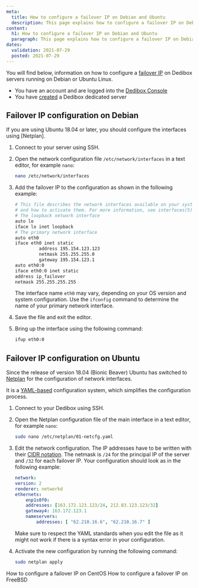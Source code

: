 ```yaml
---
meta:
  title: How to configure a failover IP on Debian and Ubuntu
  description: This page explains how to configure a failover IP on Debian or Ubuntu Linux.
content:
  h1: How to configure a failover IP on Debian and Ubuntu
  paragraph: This page explains how to configure a failover IP on Debian or Ubuntu Linux.
dates:
  validation: 2021-07-29
  posted: 2021-07-29
---
```


You will find below, information on how to configure a [failover IP](/dedibox-network/ip-failover/concepts/#failover-ips) on Dedibox servers running on Debian or Ubuntu Linux.

<Message type="requirement">

  - You have an account and are logged into the [Dedibox Console](https://console.online.net)
  - You have [created](/dedibox/dedicated-servers/how-to/order-a-server) a Dedibox dedicated server

</Message>

## Failover IP configuration on Debian

<Message type="note">

If you are using Ubuntu 18.04 or later, you should configure the interfaces using [Netplan].

</Message>

1. Connect to your server using SSH. 

2. Open the network configuration file `/etc/network/interfaces` in a text editor, for example `nano`: 

    ```sh 
    nano /etc/network/interfaces
    ```

3. Add the failover IP to the configuration as shown in the following example:

    ```sh 
    # This file describes the network interfaces available on your system
    # and how to activate them. For more information, see interfaces(5). 
    # The loopback network interface 
    auto lo 
    iface lo inet loopback 
    # The primary network interface 
    auto eth0 
    iface eth0 inet static 
        	 address 195.154.123.123
         	 netmask 255.255.255.0 
        	 gateway 195.154.123.1
    auto eth0:0
    iface eth0:0 inet static
    address ip_failover
    netmask 255.255.255.255
    ```

    <Message type="note">

    The interface name `eth0` may vary, depending on your OS version and system configuration. Use the `ifconfig` command to determine the name of your primary network interface.

    </Message>

4. Save the file and exit the editor. 

5. Bring up the interface using the following command:

    ```sh 
    ifup eth0:0
    ```

## Failover IP configuration on Ubuntu

Since the release of version 18.04 (Bionic Beaver) Ubuntu has switched to [Netplan](https://netplan.io/) for the configuration of network interfaces.

It is a [YAML-based](https://yaml.org/spec/1.2/spec.html) configuration system, which simplifies the configuration process.

1. Connect to your Dedibox using SSH. 

2. Open the Netplan configuration file of the main interface in a text editor, for example `nano`: 

    ```sh 
    sudo nano /etc/netplan/01-netcfg.yaml
    ```

3. Edit the network configuration. The IP addresses have to be written with their [CIDR notation](https://en.wikipedia.org/wiki/Classless_Inter-Domain_Routing#CIDR_notation). The netmask is `/24` for the principal IP of the server and `/32` for each failover IP. Your configuration should look as in the following example: 

    ```yaml
    network:
    version: 2
    renderer: networkd
    ethernets:
        enp1s0f0:
        addresses: [163.172.123.123/24, 212.83.123.123/32]
        gateway4: 163.172.123.1
        nameservers:
            addresses: [ "62.210.16.6", "62.210.16.7" ]
    ```

    <Message type="tip">

    Make sure to respect the YAML standards when you edit the file as it might not work if there is a syntax error in your configuration.

    </Message>

4. Activate the new configuration by running the following command:

    ```sh 
    sudo netplan apply
    ```

<Navigation title="See Also">
  <PreviousButton to="/dedibox-network/ip-failover/how-to/configure-centos">How to configure a failover IP on CentOS</PreviousButton>
  <NextButton to="/dedibox-network/ip-failover/how-to/configure-freebsd">How to configure a failover IP on FreeBSD</NextButton>
</Navigation>
